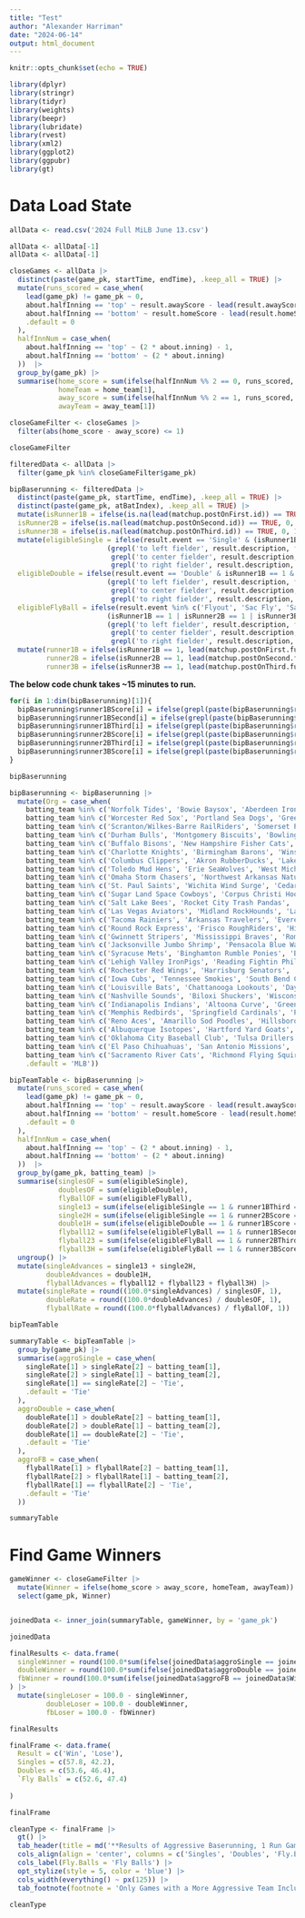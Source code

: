---
title: "Test"
author: "Alexander Harriman"
date: "2024-06-14"
output: html_document
---

```{r setup, include=FALSE}
knitr::opts_chunk$set(echo = TRUE)
```


```{r, warning = FALSE}
library(dplyr)
library(stringr)
library(tidyr)
library(weights)
library(beepr)
library(lubridate)
library(rvest)
library(xml2)
library(ggplot2)
library(ggpubr)
library(gt)
```


# Data Load State

```{r}
allData <- read.csv('2024 Full MiLB June 13.csv')

allData <- allData[-1]
allData <- allData[-1]
```


```{r}
closeGames <- allData |>
  distinct(paste(game_pk, startTime, endTime), .keep_all = TRUE) |>
  mutate(runs_scored = case_when(
    lead(game_pk) != game_pk ~ 0,
    about.halfInning == 'top' ~ result.awayScore - lead(result.awayScore), 
    about.halfInning == 'bottom' ~ result.homeScore - lead(result.homeScore),
    .default = 0
  ),
  halfInnNum = case_when(
    about.halfInning == 'top' ~ (2 * about.inning) - 1,
    about.halfInning == 'bottom' ~ (2 * about.inning)
  ))  |>
  group_by(game_pk) |>
  summarise(home_score = sum(ifelse(halfInnNum %% 2 == 0, runs_scored, 0)),
            homeTeam = home_team[1],
            away_score = sum(ifelse(halfInnNum %% 2 == 1, runs_scored, 0)),
            awayTeam = away_team[1])

closeGameFilter <- closeGames |>
  filter(abs(home_score - away_score) <= 1)

closeGameFilter
```


```{r}
filteredData <- allData |>
  filter(game_pk %in% closeGameFilter$game_pk)
```

```{r}
bipBaserunning <- filteredData |>
  distinct(paste(game_pk, startTime, endTime), .keep_all = TRUE) |>
  distinct(paste(game_pk, atBatIndex), .keep_all = TRUE) |>
  mutate(isRunner1B = ifelse(is.na(lead(matchup.postOnFirst.id)) == TRUE, 0, 1),
  isRunner2B = ifelse(is.na(lead(matchup.postOnSecond.id)) == TRUE, 0, 1),
  isRunner3B = ifelse(is.na(lead(matchup.postOnThird.id)) == TRUE, 0, 1)) |>
  mutate(eligibleSingle = ifelse(result.event == 'Single' & (isRunner1B == 1 | isRunner2B == 1) &
                        (grepl('to left fielder', result.description, fixed = TRUE) == TRUE | 
                         grepl('to center fielder', result.description, fixed = TRUE) == TRUE |
                         grepl('to right fielder', result.description, fixed = TRUE) == TRUE), 1, 0),
  eligibleDouble = ifelse(result.event == 'Double' & isRunner1B == 1 &
                        (grepl('to left fielder', result.description, fixed = TRUE) == TRUE | 
                         grepl('to center fielder', result.description, fixed = TRUE) == TRUE |
                         grepl('to right fielder', result.description, fixed = TRUE) == TRUE), 1, 0),
  eligibleFlyBall = ifelse(result.event %in% c('Flyout', 'Sac Fly', 'Sac Fly Double Play') & 
                        (isRunner1B == 1 | isRunner2B == 1 | isRunner3B == 1) &
                        (grepl('to left fielder', result.description, fixed = TRUE) == TRUE | 
                         grepl('to center fielder', result.description, fixed = TRUE) == TRUE |
                         grepl('to right fielder', result.description, fixed = TRUE) == TRUE), 1, 0)) |>
  mutate(runner1B = ifelse(isRunner1B == 1, lead(matchup.postOnFirst.fullName), NA),
         runner2B = ifelse(isRunner2B == 1, lead(matchup.postOnSecond.fullName), NA),
         runner3B = ifelse(isRunner3B == 1, lead(matchup.postOnThird.fullName), NA))
```


**The below code chunk takes ~15 minutes to run.**

```{r}
for(i in 1:dim(bipBaserunning)[1]){
  bipBaserunning$runner1BScore[i] = ifelse(grepl(paste(bipBaserunning$runner1B[i], "scores."), bipBaserunning$result.description[i]) == TRUE, 1, 0)
  bipBaserunning$runner1BSecond[i] = ifelse(grepl(paste(bipBaserunning$runner1B[i], "to 2nd."), bipBaserunning$result.description[i]) == TRUE, 1, 0)
  bipBaserunning$runner1BThird[i] = ifelse(grepl(paste(bipBaserunning$runner1B[i], "to 3rd."), bipBaserunning$result.description[i]) == TRUE, 1, 0)
  bipBaserunning$runner2BScore[i] = ifelse(grepl(paste(bipBaserunning$runner2B[i], "scores."), bipBaserunning$result.description[i]) == TRUE, 1, 0)
  bipBaserunning$runner2BThird[i] = ifelse(grepl(paste(bipBaserunning$runner2B[i], "to 3rd."), bipBaserunning$result.description[i]) == TRUE, 1, 0)
  bipBaserunning$runner3BScore[i] = ifelse(grepl(paste(bipBaserunning$runner3B[i], "scores."), bipBaserunning$result.description[i]) == TRUE, 1, 0)
}

bipBaserunning
```

```{r}
bipBaserunning <- bipBaserunning |>
  mutate(Org = case_when(
    batting_team %in% c('Norfolk Tides', 'Bowie Baysox', 'Aberdeen IronBirds', 'Delmarva Shorebirds', 'Baltimore Orioles') ~ 'BAL',
    batting_team %in% c('Worcester Red Sox', 'Portland Sea Dogs', 'Greenville Drive', 'Salem Red Sox', 'Boston Red Sox') ~ 'BOS',
    batting_team %in% c('Scranton/Wilkes-Barre RailRiders', 'Somerset Patriots', 'Hudson Valley Renegades', 'Tampa Tarpons', 'New York Yankees') ~ 'NYY',
    batting_team %in% c('Durham Bulls', 'Montgomery Biscuits', 'Bowling Green Hot Rods', 'Charleston RiverDogs', 'Tampa Bay Rays') ~ 'TB',
    batting_team %in% c('Buffalo Bisons', 'New Hampshire Fisher Cats', 'Vancouver Canadians', 'Dunedin Blue Jays', 'Toronto Blue Jays') ~ 'TOR',
    batting_team %in% c('Charlotte Knights', 'Birmingham Barons', 'Winston-Salem Dash', 'Kannapolis Cannon Ballers', 'Chicago White Sox') ~ 'CWS',
    batting_team %in% c('Columbus Clippers', 'Akron RubberDucks', 'Lake County Captains', 'Lynchburg Hillcats', 'Cleveland Guardians') ~ 'CLE',
    batting_team %in% c('Toledo Mud Hens', 'Erie SeaWolves', 'West Michigan Whitecaps', 'Lakeland Flying Tigers', 'Detroit Tigers') ~ 'DET',
    batting_team %in% c('Omaha Storm Chasers', 'Northwest Arkansas Naturals', 'Quad Cities River Bandits', 'Columbia Fireflies', 'Kansas City Royals') ~ 'KC',
    batting_team %in% c('St. Paul Saints', 'Wichita Wind Surge', 'Cedar Rapids Kernels', 'Fort Myers Mighty Mussels', 'Minnesota Twins') ~ 'MIN',
    batting_team %in% c('Sugar Land Space Cowboys', 'Corpus Christi Hooks', 'Asheville Tourists', 'Fayetteville Woodpeckers', 'Houston Astros') ~ 'HOU',
    batting_team %in% c('Salt Lake Bees', 'Rocket City Trash Pandas', 'Tri-City Dust Devils', 'Inland Empire 66ers', 'Los Angeles Angels') ~ 'LAA',
    batting_team %in% c('Las Vegas Aviators', 'Midland RockHounds', 'Lansing Lugnuts', 'Stockton Ports', 'Oakland Athletics') ~ 'OAK',
    batting_team %in% c('Tacoma Rainiers', 'Arkansas Travelers', 'Everett AquaSox', 'Modesto Nuts', 'Seattle Mariners') ~ 'SEA',
    batting_team %in% c('Round Rock Express', 'Frisco RoughRiders', 'Hickory Crawdads', 'Down East Wood Ducks', 'Texas Rangers') ~ 'TEX',
    batting_team %in% c('Gwinnett Stripers', 'Mississippi Braves', 'Rome Emperors', 'Augusta GreenJackets', 'Atlanta Braves') ~ 'ATL',
    batting_team %in% c('Jacksonville Jumbo Shrimp', 'Pensacola Blue Wahoos', 'Beloit Sky Carp', 'Jupiter Hammerheads', 'Miami Marlins') ~ 'MIA',
    batting_team %in% c('Syracuse Mets', 'Binghamton Rumble Ponies', 'Brooklyn Cyclones', 'St. Lucie Mets', 'New York Mets') ~ 'NYM',
    batting_team %in% c('Lehigh Valley IronPigs', 'Reading Fightin Phils', 'Jersey Shore BlueClaws', 'Clearwater Threshers', 'Philadelphia Phillies') ~ 'PHI',
    batting_team %in% c('Rochester Red Wings', 'Harrisburg Senators', 'Wilmington Blue Rocks', 'Fredericksburg Nationals', 'Washington Nationals') ~ 'WSH',
    batting_team %in% c('Iowa Cubs', 'Tennessee Smokies', 'South Bend Cubs', 'Myrtle Beach Pelicans', 'Chicago Cubs') ~ 'CHC',
    batting_team %in% c('Louisville Bats', 'Chattanooga Lookouts', 'Dayton Dragons', 'Daytona Tortugas', 'Cincinnati Reds') ~ 'CIN',
    batting_team %in% c('Nashville Sounds', 'Biloxi Shuckers', 'Wisconsin Timber Rattlers', 'Carolina Mudcats', 'Milwaukee Brewers') ~ 'MIL',
    batting_team %in% c('Indianapolis Indians', 'Altoona Curve', 'Greensboro Grasshoppers', 'Bradenton Marauders', 'Pittsburgh Pirates') ~ 'PIT',
    batting_team %in% c('Memphis Redbirds', 'Springfield Cardinals', 'Peoria Chiefs', 'Palm Beach Cardinals', 'St. Louis Cardinals') ~ 'STL',
    batting_team %in% c('Reno Aces', 'Amarillo Sod Poodles', 'Hillsboro Hops', 'Visalia Rawhide', 'Arizona Diamondbacks') ~ 'AZ',
    batting_team %in% c('Albuquerque Isotopes', 'Hartford Yard Goats', 'Spokane Indians', 'Fresno Grizzlies', 'Colorado Rockies') ~ 'COL',
    batting_team %in% c('Oklahoma City Baseball Club', 'Tulsa Drillers', 'Great Lakes Loons', 'Rancho Cucamonga Quakes', 'Los Angeles Dodgers') ~ 'LAD',
    batting_team %in% c('El Paso Chihuahuas', 'San Antonio Missions', 'Fort Wayne TinCaps', 'Lake Elsinore Storm', 'San Diego Padres') ~ 'SD',
    batting_team %in% c('Sacramento River Cats', 'Richmond Flying Squirrels', 'Eugene Emeralds', 'San Jose Giants', 'San Francisco Giants') ~ 'SF',
    .default = 'MLB'))
```


```{r}
bipTeamTable <- bipBaserunning |>
  mutate(runs_scored = case_when(
    lead(game_pk) != game_pk ~ 0,
    about.halfInning == 'top' ~ result.awayScore - lead(result.awayScore), 
    about.halfInning == 'bottom' ~ result.homeScore - lead(result.homeScore),
    .default = 0
  ),
  halfInnNum = case_when(
    about.halfInning == 'top' ~ (2 * about.inning) - 1,
    about.halfInning == 'bottom' ~ (2 * about.inning)
  ))  |>
  group_by(game_pk, batting_team) |>
  summarise(singlesOF = sum(eligibleSingle),
            doublesOF = sum(eligibleDouble),
            flyBallOF = sum(eligibleFlyBall),
            single13 = sum(ifelse(eligibleSingle == 1 & runner1BThird == 1, 1, 0)),
            single2H = sum(ifelse(eligibleSingle == 1 & runner2BScore == 1, 1, 0)),
            double1H = sum(ifelse(eligibleDouble == 1 & runner1BScore == 1, 1, 0)),
            flyball12 = sum(ifelse(eligibleFlyBall == 1 & runner1BSecond == 1, 1, 0)),
            flyball23 = sum(ifelse(eligibleFlyBall == 1 & runner2BThird == 1, 1, 0)),
            flyball3H = sum(ifelse(eligibleFlyBall == 1 & runner3BScore == 1, 1, 0))) |>
  ungroup() |>
  mutate(singleAdvances = single13 + single2H,
         doubleAdvances = double1H,
         flyballAdvances = flyball12 + flyball23 + flyball3H) |>
  mutate(singleRate = round((100.0*singleAdvances) / singlesOF, 1),
         doubleRate = round((100.0*doubleAdvances) / doublesOF, 1),
         flyballRate = round((100.0*flyballAdvances) / flyBallOF, 1))

bipTeamTable

```




```{r}
summaryTable <- bipTeamTable |>
  group_by(game_pk) |>
  summarise(aggroSingle = case_when(
    singleRate[1] > singleRate[2] ~ batting_team[1],
    singleRate[2] > singleRate[1] ~ batting_team[2],
    singleRate[1] == singleRate[2] ~ 'Tie',
    .default = 'Tie'
  ),
  aggroDouble = case_when(
    doubleRate[1] > doubleRate[2] ~ batting_team[1],
    doubleRate[2] > doubleRate[1] ~ batting_team[2],
    doubleRate[1] == doubleRate[2] ~ 'Tie',
    .default = 'Tie'
  ),
  aggroFB = case_when(
    flyballRate[1] > flyballRate[2] ~ batting_team[1],
    flyballRate[2] > flyballRate[1] ~ batting_team[2],
    flyballRate[1] == flyballRate[2] ~ 'Tie',
    .default = 'Tie'
  ))

summaryTable
```


# Find Game Winners


```{r}
gameWinner <- closeGameFilter |>
  mutate(Winner = ifelse(home_score > away_score, homeTeam, awayTeam)) |>
  select(game_pk, Winner)


joinedData <- inner_join(summaryTable, gameWinner, by = 'game_pk')

joinedData
```



```{r}
finalResults <- data.frame(
  singleWinner = round(100.0*sum(ifelse(joinedData$aggroSingle == joinedData$Winner, 1, 0)) / sum(ifelse(joinedData$aggroSingle != 'Tie', 1, 0)),1),
  doubleWinner = round(100.0*sum(ifelse(joinedData$aggroDouble == joinedData$Winner, 1, 0)) / sum(ifelse(joinedData$aggroDouble != 'Tie', 1, 0)),1),
  fbWinner = round(100.0*sum(ifelse(joinedData$aggroFB == joinedData$Winner, 1, 0)) / sum(ifelse(joinedData$aggroFB != 'Tie', 1, 0)),1)
) |>
  mutate(singleLoser = 100.0 - singleWinner,
         doubleLoser = 100.0 - doubleWinner,
         fbLoser = 100.0 - fbWinner)

finalResults
```


```{r}
finalFrame <- data.frame(
  Result = c('Win', 'Lose'),
  Singles = c(57.8, 42.2),
  Doubles = c(53.6, 46.4),
  `Fly Balls` = c(52.6, 47.4)
  
)

finalFrame
```



```{r}
cleanType <- finalFrame |>
  gt() |>
  tab_header(title = md('**Results of Aggressive Baserunning, 1 Run Games, 2024 MiLB**')) |>
  cols_align(align = 'center', columns = c('Singles', 'Doubles', 'Fly.Balls')) |>
  cols_label(Fly.Balls = 'Fly Balls') |>
  opt_stylize(style = 5, color = 'blue') |>
  cols_width(everything() ~ px(125)) |>
  tab_footnote(footnote = 'Only Games with a More Aggressive Team Included')

cleanType
```

